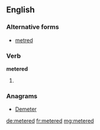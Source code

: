==English==

===Alternative forms===
* [[metred]]

===Verb===
'''metered'''

# {{past of|meter}}

===Anagrams===
* [[Demeter#English|Demeter]]

[[de:metered]]
[[fr:metered]]
[[mg:metered]]